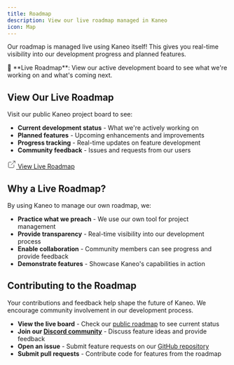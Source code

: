 ```yaml
---
title: Roadmap
description: View our live roadmap managed in Kaneo
icon: Map
---
```



Our roadmap is managed live using Kaneo itself! This gives you real-time visibility into our development progress and planned features.

<Callout type="info">
  🚀 **Live Roadmap**: View our active development board to see what we're working on and what's coming next.
</Callout>

## View Our Live Roadmap

Visit our public Kaneo project board to see:

- **Current development status** - What we're actively working on
- **Planned features** - Upcoming enhancements and improvements
- **Progress tracking** - Real-time updates on feature development
- **Community feedback** - Issues and requests from our users

<div className="not-prose my-6">
  <a
    href="https://cloud.kaneo.app/public-project/cfbsivkl5ejpuyf1tgghuvxl"
    target="_blank"
    rel="noopener noreferrer"
    className="inline-flex items-center justify-center gap-2 whitespace-nowrap rounded-xl text-sm font-medium transition-all duration-150 focus-visible:outline-none focus-visible:ring-2 focus-visible:ring-indigo-500 disabled:pointer-events-none disabled:opacity-50 [&_svg]:pointer-events-none [&_svg]:size-4 [&_svg]:shrink-0 shadow-lg shadow-indigo-500/20 py-3 bg-indigo-600 text-white hover:bg-indigo-500 hover:scale-[1.02] dark:bg-indigo-500 dark:hover:bg-indigo-400 h-12 px-8"
  >
    <svg
      xmlns="http://www.w3.org/2000/svg"
      width="20"
      height="20"
      viewBox="0 0 24 24"
      fill="none"
      stroke="currentColor"
      strokeWidth="2"
      strokeLinecap="round"
      strokeLinejoin="round"
      className="lucide lucide-external-link"
    >
      <path d="M18 13v6a2 2 0 0 1-2 2H5a2 2 0 0 1-2-2V8a2 2 0 0 1 2-2h6" />
      <polyline points="15,3 21,3 21,9" />
      <line x1="10" x2="21" y1="14" y2="3" />
    </svg>
    View Live Roadmap
  </a>
</div>

## Why a Live Roadmap?

By using Kaneo to manage our own roadmap, we:

- **Practice what we preach** - We use our own tool for project management
- **Provide transparency** - Real-time visibility into our development process
- **Enable collaboration** - Community members can see progress and provide feedback
- **Demonstrate features** - Showcase Kaneo's capabilities in action

## Contributing to the Roadmap

<Callout>
  Your contributions and feedback help shape the future of Kaneo. We encourage community involvement in our development process.
</Callout>

- **View the live board** - Check our [public roadmap](https://cloud.kaneo.app/public-project/cfbsivkl5ejpuyf1tgghuvxl) to see current status
- **Join our [Discord community](https://discord.gg/rU4tSyhXXU)** - Discuss feature ideas and provide feedback
- **Open an issue** - Submit feature requests on our [GitHub repository](https://github.com/usekaneo/kaneo)
- **Submit pull requests** - Contribute code for features from the roadmap